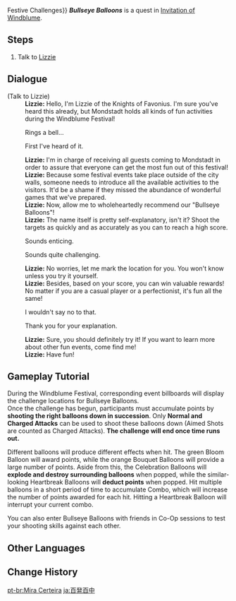 {{About|the event quest|the event challenge|Invitation of Windblume/Festive Challenges#Bullseye Balloons{{!}}Festive Challenges}}
{{Quest Infobox
|title         = Bullseye Balloons
|id            = 70657
|image         = 
|type          = World
|event_name    = Invitation of Windblume
|requirement   = Complete [[Ode to Flower and Cloud]]
|startLocation = [[Mondstadt]]
|prev          = 
|next          = 
|exp           = 
|mora          = 20,000
|primogems     = 
|other         = {{Card|Hero's Wit|2}}
|characters    = Lizzie; Traveler
|region        = Mondstadt
|area          = Starfell Valley
}}
'''''Bullseye Balloons''''' is a quest in [[Invitation of Windblume]].

==Steps==
#Talk to [[Lizzie]]

==Dialogue==
{{Quest Description|During the Windblume Festival, the area around Mondstadt will play host to all sorts of interesting activities. The Knights of Favonius' Lizzie would like to introduce you to one of the highlights of this event &mdash; "Bullseye Balloons."}}
{{Dialogue start}}
;(Talk to Lizzie)
:'''Lizzie:''' Hello, I'm Lizzie of the Knights of Favonius. I'm sure you've heard this already, but Mondstadt holds all kinds of fun activities during the Windblume Festival!
:{{DIcon}} Rings a bell...
:{{DIcon}} First I've heard of it.
:'''Lizzie:''' I'm in charge of receiving all guests coming to Mondstadt in order to assure that everyone can get the most fun out of this festival!
:'''Lizzie:''' Because some festival events take place outside of the city walls, someone needs to introduce all the available activities to the visitors. It'd be a shame if they missed the abundance of wonderful games that we've prepared.
:'''Lizzie:''' Now, allow me to wholeheartedly recommend our "Bullseye Balloons"!
:'''Lizzie:''' The name itself is pretty self-explanatory, isn't it? Shoot the targets as quickly and as accurately as you can to reach a high score.
:{{DIcon}} Sounds enticing.
:{{DIcon}} Sounds quite challenging.
:'''Lizzie:''' No worries, let me mark the location for you. You won't know unless you try it yourself.
:'''Lizzie:''' Besides, based on your score, you can win valuable rewards! No matter if you are a casual player or a perfectionist, it's fun all the same!
:{{DIcon}} I wouldn't say no to that.
:{{DIcon}} Thank you for your explanation.
:'''Lizzie:''' Sure, you should definitely try it! If you want to learn more about other fun events, come find me!
:'''Lizzie:''' Have fun!
{{Dialogue end}}

==Gameplay Tutorial==
During the Windblume Festival, corresponding event billboards will display the challenge locations for Bullseye Balloons.<br />Once the challenge has begun, participants must accumulate points by '''shooting the right balloons down in succession'''. Only '''Normal and Charged Attacks''' can be used to shoot these balloons down (Aimed Shots are counted as Charged Attacks). '''The challenge will end once time runs out.'''

Different balloons will produce different effects when hit. The green Bloom Balloon will award points, while the orange Bouquet Balloons will provide a large number of points. Aside from this, the Celebration Balloons will '''explode and destroy surrounding balloons''' when popped, while the similar-looking Heartbreak Balloons will '''deduct points''' when popped. Hit multiple balloons in a short period of time to accumulate Combo, which will increase the number of points awarded for each hit. Hitting a Heartbreak Balloon will interrupt your current combo.

You can also enter Bullseye Balloons with friends in Co-Op sessions to test your shooting skills against each other.

==Other Languages==
{{Other Languages
|en      = Bullseye Balloons
|zhs     = 百发百中
|zhs_rm  = Bǎifābǎizhòng
|zht     = 百發百中
|zht_rm  = Bǎifābǎizhòng
|zh_tl   = 
|ja      = 百発百中
|ja_rm   = Hyappatsu-Hyakuchuu
|ja_tl   = Always Hitting the Bullseye
|ko      = 백발백중
|ko_rm   = Baekbalbaekjung
|ko_tl   = Perfect Marksmanship
|es      = Tiro al blanco
|es_tl   = Target Shooting
|fr      = Dans le mille
|fr_tl   = In the Bullseye
|ru      = Прямо в яблочко
|ru_tl   = Right into Apple
|th      = ลูกโป่งหรรษา
|th_rm   = 
|th_tl   = 
|vi      = Bách Phát Bách Trúng
|vi_tl   = 
|de      = Jeder Schuss ein Treffer
|de_tl   = Every Shot Is A Hit
|id      = Sang Penembak Jitu
|id_tl   = The Sharpshooter
|pt      = Mira Certeira
|pt_tl   = 
}}

==Change History==
{{Change History|1.4}}

[[pt-br:Mira Certeira]]
[[ja:百発百中]]